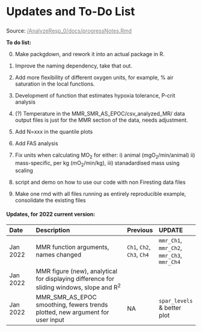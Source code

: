 
<div class="page-header">
  <h2 style="font-size: 30px; text-align:left;">Updates and To-Do List</h2>
  <p>Source: <a href = "https://github.com/kraskura/AnalyzeResp_0/blob/main/docs/progressNotes.Rmd" style = "color:gray;">/AnalyzeResp_0/docs/progressNotes.Rmd</a></p>
</div>



**To do list:**

0. Make packgdown, and rework it into an actual package in R. 

1. Improve the naming dependency, take that out. 
2. Add more flexibility of different oxygen units, for example, % air saturation in the local functions.
3. Development of function that estimates hypoxia tolerance, P-crit analysis
4. (?) Temperature in the MMR_SMR_AS_EPOC/csv_analyzed_MR/ data output files is just for the MMR section of the data, needs adjustment. 
5. Add N=xxx in the quantile plots
6. Add FAS analysis
7. Fix units when calculating MO~2~ for either: i) animal (mgO~2~/min/animal) ii) mass-specific, per kg (mO~2~/min/kg), iii) stanadardised mass using scaling 
8. script and demo on how to use our code with non Firesting data files
9. Make one rmd with all files running as entirely reproducible example, consolidate the existing files



#### Updates, for 2022 current version:  


Date| Description | Previous | UPDATE
:--- |  :-------------  | :--- | :---
Jan 2022 | MMR function arguments, names changed| `Ch1`, `Ch2`, `Ch3`, `Ch4` | `mmr_Ch1`, `mmr_Ch2`, `mmr_Ch3`, `mmr_Ch4` 
Jan 2022 | MMR figure (new), analytical for displaying difference for sliding windows, slope and R^2^|  | 
Jan 2022 | MMR_SMR_AS_EPOC smoothing, fewers trends plotted, new argument for user input| NA  | `spar_levels` & better plot



